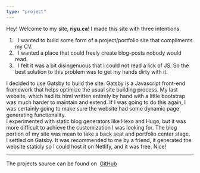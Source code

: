 ```yaml
---
type: "project"
---
```

Hey! Welcome to my site, <b>riyu.ca</b>! I made this site with three intentions. <br/>

<ol>
  <li>&nbsp;&nbsp;I wanted to build some form of a project/portfolio site that compliments my CV.</li>
  <li>&nbsp;&nbsp;I wanted a place that could freely create blog-posts nobody would read.</li>
  <li>&nbsp;&nbsp;I felt it was a bit disingenuous that I could not read a lick of JS. So the best solution  to this problem was to get my hands dirty with it.</li>
</ol>

I decided to use Gatsby to build the site. Gatsby is a Javascript front-end framework that helps
optimize the usual site building process. My last website, which had its html written entirely by
hand with a little bootstrap was much harder to maintain and extend. If I was going to do this
again, I was certainly going to make sure the website had some dynamic page generating functionality.
<br/>
I experimented with static blog generators like Hexo and Hugo, but it was more difficult
to achieve the customization I was looking for. The blog portion of my site was mean to take
a back seat and portfolio center stage.
<br/>
I settled on Gatsby. It was recommended to me by a friend, it generated the website staticly
so I could host it on Netlify, and it was free. Nice!
<hr/>
The projects source can be found on&nbsp;
<a href="https://github.com/0xRiyu/riyu.ca" target="_blank" rel="noreferrer">GitHub</a>
